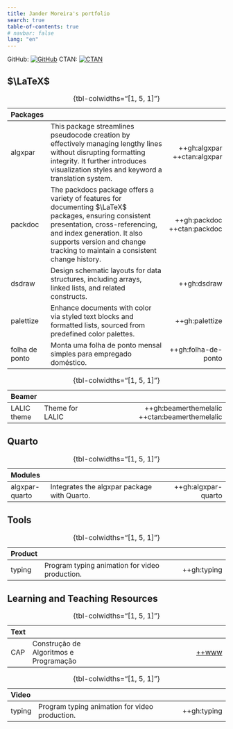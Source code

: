 ```yaml
---
title: Jander Moreira's portfolio
search: true
table-of-contents: true 
# navbar: false
lang: "en"
---
```



GitHub: [![GitHub](/github.png)](https://github.com/jandermoreira){target="_blank"}
CTAN: [![CTAN](/ctan.png)](https://ctan.org/author/moreira){target="_blank"}

## $\LaTeX$


| Packages       |                                                                                                                                                                                                                                                       |                             |
| :------------- | :---------------------------------------------------------------------------------------------------------------------------------------------------------------------------------------------------------------------------------------------------- | --------------------------: |
| algxpar        | This package streamlines pseudocode creation by effectively managing lengthy lines without disrupting formatting integrity. It further introduces visualization styles and keyword a translation system.                                              | ++gh:algxpar ++ctan:algxpar |
| packdoc        | The packdocs package offers a variety of features for documenting $\LaTeX$ packages, ensuring consistent presentation, cross-referencing, and index generation. It also supports version and change tracking to maintain a consistent change history. | ++gh:packdoc ++ctan:packdoc |
| dsdraw         | Design schematic layouts for data structures, including arrays, linked lists, and related constructs.                                                                                                                                                 |                 ++gh:dsdraw |
| palettize      | Enhance documents with color via styled text blocks and formatted lists, sourced from predefined color palettes.                                                                                                                                      |              ++gh:palettize |
| folha de ponto | Monta uma folha de ponto mensal simples para empregado doméstico.                                                                                                                                                                                     |         ++gh:folha-de-ponto |

: {tbl-colwidths="[1, 5, 1]"}



| Beamer      |                 |                                               |
| :---------- | :-------------- | --------------------------------------------: |
| LALIC theme | Theme for LALIC | ++gh:beamerthemelalic ++ctan:beamerthemelalic |

: {tbl-colwidths="[1, 5, 1]"}


## Quarto

| Modules        |                                             |                     |
| :------------- | :------------------------------------------ | ------------------: |
| algxpar-quarto | Integrates the algxpar package with Quarto. | ++gh:algxpar-quarto |

: {tbl-colwidths="[1, 5, 1]"}


## Tools

| Product |                                                |             |
| :------ | :--------------------------------------------- | ----------: |
| typing  | Program typing animation for video production. | ++gh:typing |

: {tbl-colwidths="[1, 5, 1]"}



## Learning and Teaching Resources

| Text |                                        |                                                                   |
| :--- | :------------------------------------- | ----------------------------------------------------------------: |
| CAP  | Construção de Algoritmos e Programação | [++www](https://jandermoreira.github.io/algoritmos_e_programacao) |

: {tbl-colwidths="[1, 5, 1]"}


| Video  |                                                |             |
| :----- | :--------------------------------------------- | ----------: |
| typing | Program typing animation for video production. | ++gh:typing |

: {tbl-colwidths="[1, 5, 1]"}
